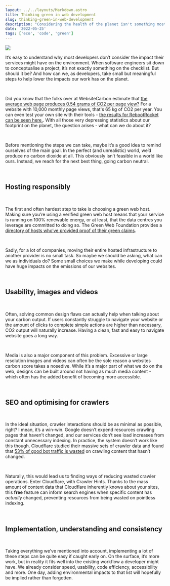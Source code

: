 ```yaml
---
layout: ../../layouts/Markdown.astro
title: Thinking green in web development
slug: thinking-green-in-web-development
description: "Considering the health of the planet isn't something most developers do when working on a project, but should it be? There's many small ways we can shape our applications to aid in decreasing our carbon output - so let's discuss."
date: '2022-05-25'
tags: ['eco', 'code', 'green']
---
```


<img class="rounded-md" src="/images/earth.jpg" />

<br />

It’s easy to understand why most developers don’t consider the impact their services might have on the environment. When software engineers sit down to conceptualise a project, it’s not exactly something on the checklist. But should it be? And how can we, as developers, take small but meaningful steps to help lower the impacts our work has on the planet.

<br />

Did you know that the folks over at WebsiteCarbon estimate that <a href="https://www.websitecarbon.com/" target="_blank" rel="noopener noreferrer" class="underline text-nord-350 hover:text-nord-375">the average web page produces&nbsp;0.54 grams of&nbsp;CO2 per page view?</a> For a website with 10,000 monthly page views, that's&nbsp;65 kg of&nbsp;CO2 per year. You can even test your own site with their tools - <a href="https://www.websitecarbon.com/website/rebootrocket-com/" target="_blank" rel="noopener noreferrer" class="underline text-nord-350 hover:text-nord-375">the results for RebootRocket can be seen here.</a>. With all those very depressing statistics about our footprint on the planet, the question arises - what can we do about it?

<br />

Before mentioning the steps we can take, maybe it’s a good idea to remind ourselves of the main goal. In the perfect (and unrealistic) world, we’d produce no carbon dioxide at all. This obviously isn’t feasible in a world like ours. Instead, we reach for the next best thing, going carbon neutral.

<br />

## Hosting responsibly

<br />

The first and often hardest step to take is choosing a green web host. Making sure you’re using a verified green web host means that your service is running on 100% renewable energy, or at least, that the data centres you leverage are committed to doing so. The Green Web Foundation provides a <a href="https://www.thegreenwebfoundation.org/directory/" target="_blank" rel="noopener noreferrer" class="underline text-nord-350 hover:text-nord-375">directory of hosts who’ve provided proof of their green claims</a>.

<br />

Sadly, for a lot of companies, moving their entire hosted infrastructure to another provider is no small task. So maybe we should be asking, what can we as individuals do? Some small choices we make while developing could have huge impacts on the emissions of our websites.

<br />

## Usability, images and videos

<br />

Often, solving common design flaws can actually help when talking about your carbon output. If users constantly struggle to navigate your website or the amount of clicks to complete simple actions are higher than necessary, CO2 output will naturally increase. Having a clean, fast and easy to navigate website goes a long way.

<br />

Media is also a major component of this problem. Excessive or large resolution images and videos can often be the sole reason a websites carbon score takes a nosedive. While it’s a major part of what we do on the web, designs can be built around not having as much media content - which often has the added benefit of becoming more accessible.

<br />

## SEO and optimising for crawlers

<br />

In the ideal situation, crawler interactions should be as minimal as possible, right? I mean, it’s a win-win. Google doesn’t expend resources crawling pages that haven’t changed, and our services don’t see load increases from constant unnecessary indexing. In practice, the system doesn’t work like this though. Cloudflare studied their massive sets of crawler data and found that <a href="https://blog.cloudflare.com/crawler-hints-how-cloudflare-is-reducing-the-environmental-impact-of-web-searches/" target="_blank" rel="noopener noreferrer" class="underline text-nord-350 hover:text-nord-375">53% of good bot traffic is wasted</a> on crawling content that hasn’t changed.

<br />

Naturally, this would lead us to finding ways of reducing wasted crawler operations. Enter Cloudflare, with Crawler Hints. Thanks to the mass amount of content data that Cloudflare inherently knows about your sites, this <strong>free</strong> feature can inform search engines when specific content has <em>actually</em> changed, preventing resources from being wasted on pointless indexing.

<br />

## Implementation, understanding and consistency

<br />

Taking everything we’ve mentioned into account, implementing a lot of these steps can be quite easy if caught early on. On the surface, it’s more work, but in reality it fits well into the existing workflow a developer might have. We already consider speed, usability, code efficiency, accessibility and more. One day, adding environmental impacts to that list will hopefully be implied rather than forgotten.
